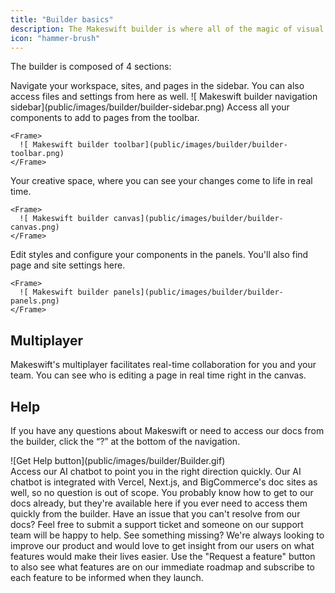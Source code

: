 ```yaml
---
title: "Builder basics"
description: The Makeswift builder is where all of the magic of visual editing happens. It allows you to visually create and update enterprise-grade web experiences with intuitive tools at your disposal. Design beautiful layouts and easily customize your site to match your brand with bespoke components. What you see is what you get with the Makeswift Builder.
icon: "hammer-brush"
---
```


The builder is composed of 4 sections:

<Tabs>
  <Tab title="Navigation">
    Navigate your workspace, sites, and pages in the sidebar. You can also access files and settings from here as well.
    <Frame>
    ![ Makeswift builder navigation sidebar](public/images/builder/builder-sidebar.png)
    </Frame>
  </Tab>

  <Tab title="Toolbar">
    Access all your components to add to pages from the toolbar.

    <Frame>
      ![ Makeswift builder toolbar](public/images/builder/builder-toolbar.png)
    </Frame>

  </Tab>

  <Tab title="Canvas">
    Your creative space, where you can see your changes come to life in real time.

    <Frame>
      ![ Makeswift builder canvas](public/images/builder/builder-canvas.png)
    </Frame>

  </Tab>

  <Tab title="Panels">
    Edit styles and configure your components in the panels. You'll also find page and site settings here.

    <Frame>
      ![ Makeswift builder panels](public/images/builder/builder-panels.png)
    </Frame>

  </Tab>
</Tabs>

## Multiplayer

Makeswift's multiplayer facilitates real-time collaboration for you and your team. You can see who is editing a page in real time right in the canvas.

## Help

If you have any questions about Makeswift or need to access our docs from the builder, click the “?” at the bottom of the navigation.

<Frame>![Get Help button](public/images/builder/Builder.gif)</Frame>
<br />
<AccordionGroup>
  <Accordion title="Get help" icon="life-ring">
    Access our AI chatbot to point you in the right direction quickly. Our AI
    chatbot is integrated with Vercel, Next.js, and BigCommerce's doc sites as
    well, so no question is out of scope.
  </Accordion>
  <Accordion title="View docs" icon="book">
    You probably know how to get to our docs already, but they're available here
    if you ever need to access them quickly from the builder.
  </Accordion>
  <Accordion title="Email support" icon="envelope">
    Have an issue that you can't resolve from our docs? Feel free to submit a
    support ticket and someone on our support team will be happy to help.
  </Accordion>
  <Accordion title="Request a feature" icon="hand-point-up">
    See something missing? We're always looking to improve our product and would
    love to get insight from our users on what features would make their lives
    easier. Use the "Request a feature" button to also see what features are on
    our immediate roadmap and subscribe to each feature to be informed when they
    launch.
  </Accordion>
</AccordionGroup>
